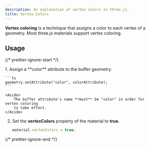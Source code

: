```yaml
---
description: An explanation of vertex colors in three.js.
title: Vertex Colors
---
```



**Vertex coloring** is a technique that assigns a color to each vertex of a geometry. Most three.js materials support vertex coloring.

<App client:visible />

<Tabs items={tabItems} />

## Usage

{/* prettier-ignore-start */}

<Steps>
1. Assign a **color** attribute to the buffer geometry.

    ```ts
    geometry.setAttribute("color", colorAttribute);
    ```

    <Aside>
        The buffer attribute's name **must** be "color" in order for vertex coloring
        to take effect.
    </Aside>

2. Set the **vertexColors** property of the material to **true**.

    ```ts
    material.vertexColors = true;
    ```
</Steps>

{/* prettier-ignore-end */}
